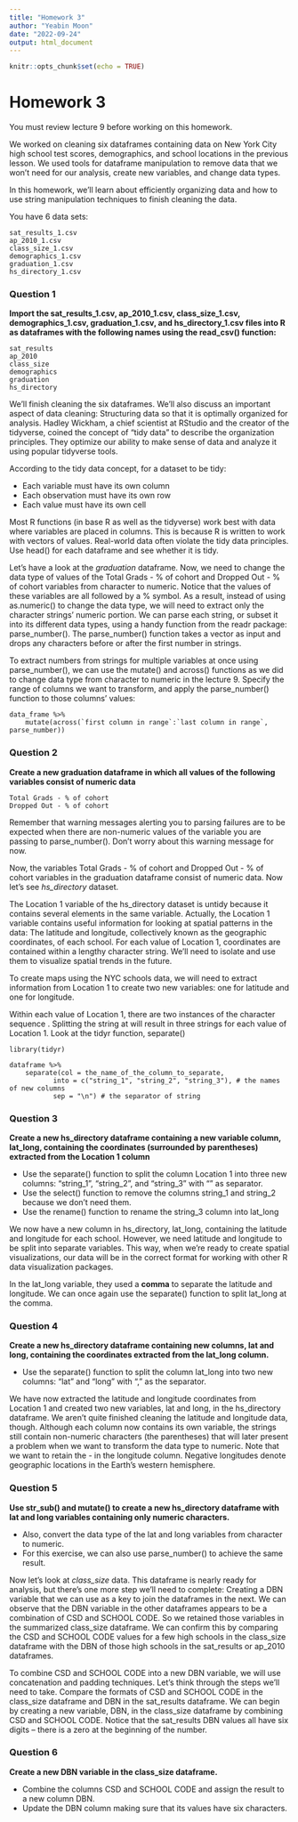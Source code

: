 ```yaml
---
title: "Homework 3"
author: "Yeabin Moon"
date: "2022-09-24"
output: html_document
---
```


```r
knitr::opts_chunk$set(echo = TRUE)
```

# Homework 3

You must review lecture 9 before working on this homework.

We worked on cleaning six dataframes containing data on New York City high school test scores, demographics, and school locations in the previous lesson. We used tools for dataframe manipulation to remove data that we won't need for our analysis, create new variables, and change data types.

In this homework, we'll learn about efficiently organizing data and how to use string manipulation techniques to finish cleaning the data.

You have 6 data sets: 
```
sat_results_1.csv
ap_2010_1.csv
class_size_1.csv
demographics_1.csv
graduation_1.csv
hs_directory_1.csv
```
### Question 1
<b>Import the sat_results_1.csv, ap_2010_1.csv, class_size_1.csv, demographics_1.csv, graduation_1.csv, and hs_directory_1.csv files into R as dataframes with the following names using the read_csv() function:</b>
```
sat_results
ap_2010
class_size
demographics
graduation
hs_directory
```

We'll finish cleaning the six dataframes. We'll also discuss an important aspect of data cleaning: Structuring data so that it is optimally organized for analysis. Hadley Wickham, a chief scientist at RStudio and the creator of the tidyverse, coined the concept of "tidy data" to describe the organization principles. They optimize our ability to make sense of data and analyze it using popular tidyverse tools.

According to the tidy data concept, for a dataset to be tidy:

- Each variable must have its own column
- Each observation must have its own row
- Each value must have its own cell

Most R functions (in base R as well as the tidyverse) work best with data where variables are placed in columns. This is because R is written to work with vectors of values. Real-world data often violate the tidy data principles. Use head() for each dataframe and see whether it is tidy.

Let's have a look at the <em>graduation</em> dataframe. Now, we need to change the data type of values of the Total Grads - % of cohort and Dropped Out - % of cohort variables from character to numeric. Notice that the values of these variables are all followed by a % symbol. As a result, instead of using as.numeric() to change the data type, we will need to extract only the character strings' numeric portion. We can parse each string, or subset it into its different data types, using a handy function from the readr package: parse_number(). The parse_number() function takes a vector as input and drops any characters before or after the first number in strings.

To extract numbers from strings for multiple variables at once using parse_number(), we can use the mutate() and across() functions as we did to change data type from character to numeric in the lecture 9. Specify the range of columns we want to transform, and apply the parse_number() function to those columns' values:
```
data_frame %>%
    mutate(across(`first column in range`:`last column in range`, parse_number))
```

### Question 2
<b>Create a new graduation dataframe in which all values of the following variables consist of numeric data</b>
```
Total Grads - % of cohort
Dropped Out - % of cohort
```
Remember that warning messages alerting you to parsing failures are to be expected when there are non-numeric values of the variable you are passing to parse_number(). Don't worry about this warning message for now.

Now, the variables Total Grads - % of cohort and Dropped Out - % of cohort variables in the graduation dataframe consist of numeric data. Now let's see <em>hs_directory</em> dataset.

The Location 1 variable of the hs_directory dataset is untidy because it contains several elements in the same variable. Actually, the Location 1 variable contains useful information for looking at spatial patterns in the data: The latitude and longitude, collectively known as the geographic coordinates, of each school. For each value of Location 1, coordinates are contained within a lengthy character string. We'll need to isolate and use them to visualize spatial trends in the future. 

To create maps using the NYC schools data, we will need to extract information from Location 1 to create two new variables: one for latitude and one for longitude.

Within each value of Location 1, there are two instances of the character sequence \n. Splitting the string at \n will result in three strings for each value of Location 1. Look at the tidyr function, separate() 
```
library(tidyr)

dataframe %>%
    separate(col = the_name_of_the_column_to_separate,
           into = c("string_1", "string_2", "string_3"), # the names of new columns
           sep = "\n") # the separator of string
```

### Question 3
<b>Create a new hs_directory dataframe containing a new variable column, lat_long, containing the coordinates (surrounded by parentheses) extracted from the Location 1 column</b>

- Use the separate() function to split the column Location 1 into three new columns: "string_1", "string_2", and "string_3" with "\n" as separator.
- Use the select() function to remove the columns string_1 and string_2 because we don't need them.
- Use the rename() function to rename the string_3 column into lat_long

We now have a new column in hs_directory, lat_long, containing the latitude and longitude for each school. However, we need latitude and longitude to be split into separate variables. This way, when we're ready to create spatial visualizations, our data will be in the correct format for working with other R data visualization packages.

In the lat_long variable, they used a <b>comma</b> to separate the latitude and longitude. We can once again use the separate() function to split lat_long at the comma.

### Question 4
<b>Create a new hs_directory dataframe containing new columns, lat and long, containing the coordinates extracted from the lat_long column.</b>

- Use the separate() function to split the column lat_long into two new columns: "lat" and "long" with "," as the separator.

We have now extracted the latitude and longitude coordinates from Location 1 and created two new variables, lat and long, in the hs_directory dataframe. We aren't quite finished cleaning the latitude and longitude data, though. Although each column now contains its own variable, the strings still contain non-numeric characters (the parentheses) that will later present a problem when we want to transform the data type to numeric. Note that we want to retain the - in the longitude column. Negative longitudes denote geographic locations in the Earth's western hemisphere.

### Question 5
<b>Use str_sub() and mutate() to create a new hs_directory dataframe with lat and long variables containing only numeric characters.</b>

- Also, convert the data type of the lat and long variables from character to numeric.
- For this exercise, we can also use parse_number() to achieve the same result.

Now let's look at <em>class_size</em> data. This dataframe is nearly ready for analysis, but there's one more step we'll need to complete: Creating a DBN variable that we can use as a key to join the dataframes in the next. We can observe that the DBN variable in the other dataframes appears to be a combination of CSD and SCHOOL CODE. So we retained those variables in the summarized class_size dataframe. We can confirm this by comparing the CSD and SCHOOL CODE values for a few high schools in the class_size dataframe with the DBN of those high schools in the sat_results or ap_2010 dataframes.

To combine CSD and SCHOOL CODE into a new DBN variable, we will use concatenation and padding techniques. Let's think through the steps we'll need to take. Compare the formats of CSD and SCHOOL CODE in the class_size dataframe and DBN in the sat_results dataframe. We can begin by creating a new variable, DBN, in the class_size dataframe by combining CSD and SCHOOL CODE. Notice that the sat_results DBN values all have six digits -- there is a zero at the beginning of the number.

### Question 6
<b>Create a new DBN variable in the class_size dataframe.</b>

- Combine the columns CSD and SCHOOL CODE and assign the result to a new column DBN.
- Update the DBN column making sure that its values have six characters.